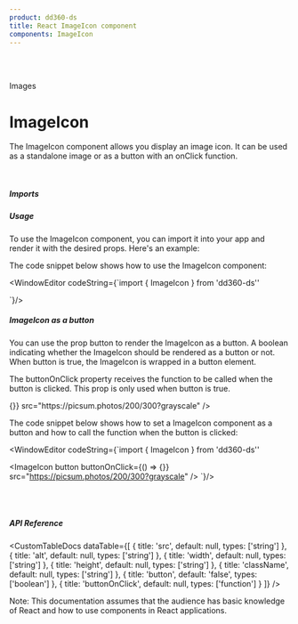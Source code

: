 ```yaml
---
product: dd360-ds
title: React ImageIcon component
components: ImageIcon
---
```


<br />
<br />

<Label>Images</Label>

# <span name="floating-nav">ImageIcon</span>

The ImageIcon component allows you display an image icon. It can be used as a
standalone image or as a button with an onClick function.

<br />

##### <span name="floating-nav">Imports</span>

<WindowEditor codeString="import { ImageIcon } from 'dd360-ds'" />

##### <span name="floating-nav">Usage</span>

To use the ImageIcon component, you can import it into your app and render it
with the desired props. Here's an example:

<ContainerComponentDoc>
  <ImageIcon src="https://picsum.photos/200/300?grayscale" />
</ContainerComponentDoc>

The code snippet below shows how to use the ImageIcon component:

<WindowEditor
    codeString={`import { ImageIcon } from 'dd360-ds''

<ImageIcon src="https://picsum.photos/200/300?grayscale" />
`}/>

<br />

##### <span name="floating-nav">ImageIcon as a button</span>

You can use the prop button to render the ImageIcon as a button. A boolean
indicating whether the ImageIcon should be rendered as a button or not. When
button is true, the ImageIcon is wrapped in a button element.

The buttonOnClick property receives the function to be called when the button is
clicked. This prop is only used when button is true.

<ContainerComponentDoc className="flex gap-2">
  <ImageIcon
    button
    buttonOnClick={() => {}}
    src="https://picsum.photos/200/300?grayscale"
  />
</ContainerComponentDoc>

The code snippet below shows how to set a ImageIcon component as a button and
how to call the function when the button is clicked:

<WindowEditor
    codeString={`import { ImageIcon } from 'dd360-ds''

<ImageIcon
  button
  buttonOnClick={() => {}}
  src="https://picsum.photos/200/300?grayscale"
/>
`}/>

<br />
<br />

##### <span name="floating-nav">API Reference</span>

<CustomTableDocs
  dataTable={[
    { title: 'src', default: null, types: ['string'] },
    { title: 'alt', default: null, types: ['string'] },
    { title: 'width', default: null, types: ['string'] },
    { title: 'height', default: null, types: ['string'] },
    { title: 'className', default: null, types: ['string'] },
    { title: 'button', default: 'false', types: ['boolean'] },
    { title: 'buttonOnClick', default: null, types: ['function'] }
  ]}
/>

Note: This documentation assumes that the audience has basic knowledge of React
and how to use components in React applications.

<BackAndForwardController />